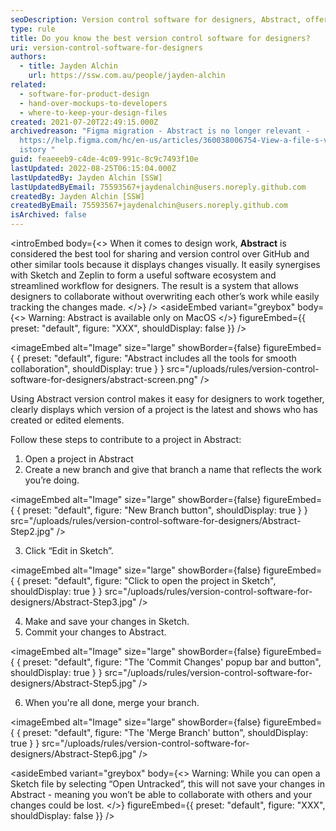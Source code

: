 ```yaml
---
seoDescription: Version control software for designers, Abstract, offers a visually-driven approach to sharing and collaboration, streamlining workflows with Sketch and Zeplin.
type: rule
title: Do you know the best version control software for designers?
uri: version-control-software-for-designers
authors:
  - title: Jayden Alchin
    url: https://ssw.com.au/people/jayden-alchin
related:
  - software-for-product-design
  - hand-over-mockups-to-developers
  - where-to-keep-your-design-files
created: 2021-07-20T22:49:15.000Z
archivedreason: "Figma migration - Abstract is no longer relevant -
  https://help.figma.com/hc/en-us/articles/360038006754-View-a-file-s-version-h\
  istory "
guid: feaeeeb9-c4de-4c09-991c-8c9c7493f10e
lastUpdated: 2022-08-25T06:15:04.000Z
lastUpdatedBy: Jayden Alchin [SSW]
lastUpdatedByEmail: 75593567+jaydenalchin@users.noreply.github.com
createdBy: Jayden Alchin [SSW]
createdByEmail: 75593567+jaydenalchin@users.noreply.github.com
isArchived: false
---
```


<introEmbed
  body={<>
When it comes to design work, **Abstract** is considered the best tool for sharing and version control over GitHub and other similar tools because
it displays changes visually. It easily synergises with Sketch and Zeplin to form a useful software ecosystem and streamlined workflow for designers.
The result is a system that allows designers to collaborate without overwriting each other’s work while easily tracking the changes made.
  </>}
/>
<asideEmbed
  variant="greybox"
  body={<>
    Warning: Abstract is available only on MacOS
  </>}
  figureEmbed={{
    preset: "default",
    figure: "XXX",
    shouldDisplay: false
  }}
/>


<imageEmbed
  alt="Image"
  size="large"
  showBorder={false}
  figureEmbed={ {
    preset: "default",
    figure: "Abstract includes all the tools for smooth collaboration",
    shouldDisplay: true
  } }
  src="/uploads/rules/version-control-software-for-designers/abstract-screen.png"
/>

Using Abstract version control makes it easy for designers to work together, clearly displays which version of a project is the latest and
shows who has created or edited elements.

Follow these steps to contribute to a project in Abstract:

1. Open a project in Abstract
2. Create a new branch and give that branch a name that reflects the work you’re doing.
   
<imageEmbed
  alt="Image"
  size="large"
  showBorder={false}
  figureEmbed={ {
    preset: "default",
    figure: "New Branch button",
    shouldDisplay: true
  } }
  src="/uploads/rules/version-control-software-for-designers/Abstract-Step2.jpg"
/>

3. Click “Edit in Sketch”.
   
<imageEmbed
  alt="Image"
  size="large"
  showBorder={false}
  figureEmbed={ {
    preset: "default",
    figure: "Click to open the project in Sketch",
    shouldDisplay: true
  } }
  src="/uploads/rules/version-control-software-for-designers/Abstract-Step3.jpg"
/>

4. Make and save your changes in Sketch.
5. Commit your changes to Abstract.
   
<imageEmbed
  alt="Image"
  size="large"
  showBorder={false}
  figureEmbed={ {
    preset: "default",
    figure: "The 'Commit Changes' popup bar and button",
    shouldDisplay: true
  } }
  src="/uploads/rules/version-control-software-for-designers/Abstract-Step5.jpg"
/>

6. When you're all done, merge your branch.
   
<imageEmbed
  alt="Image"
  size="large"
  showBorder={false}
  figureEmbed={ {
    preset: "default",
    figure: "The 'Merge Branch' button",
    shouldDisplay: true
  } }
  src="/uploads/rules/version-control-software-for-designers/Abstract-Step6.jpg"
/>

<asideEmbed
  variant="greybox"
  body={<>
    Warning: While you can open a Sketch file by selecting “Open Untracked”, this will not save your changes in Abstract - meaning you won’t be able to collaborate with others and your changes could be lost.
  </>}
  figureEmbed={{
    preset: "default",
    figure: "XXX",
    shouldDisplay: false
  }}
/>
